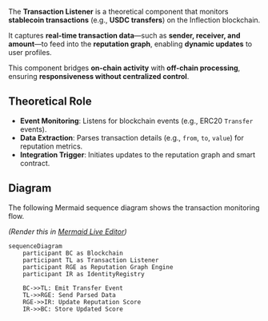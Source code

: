 

The **Transaction Listener** is a theoretical component that monitors **stablecoin transactions** (e.g., **USDC transfers**) on the Inflection blockchain.

It captures **real-time transaction data**—such as **sender, receiver, and amount**—to feed into the **reputation graph**, enabling **dynamic updates** to user profiles.

This component bridges **on-chain activity** with **off-chain processing**, ensuring **responsiveness without centralized control**.

## Theoretical Role

- **Event Monitoring**: Listens for blockchain events (e.g., ERC20 `Transfer` events).
- **Data Extraction**: Parses transaction details (e.g., `from`, `to`, `value`) for reputation metrics.
- **Integration Trigger**: Initiates updates to the reputation graph and smart contract.

## Diagram

The following Mermaid sequence diagram shows the transaction monitoring flow.

*(Render this in [Mermaid Live Editor](https://mermaid.live))*  

```mermaid
sequenceDiagram
    participant BC as Blockchain
    participant TL as Transaction Listener
    participant RGE as Reputation Graph Engine
    participant IR as IdentityRegistry

    BC->>TL: Emit Transfer Event
    TL->>RGE: Send Parsed Data
    RGE->>IR: Update Reputation Score
    IR->>BC: Store Updated Score
